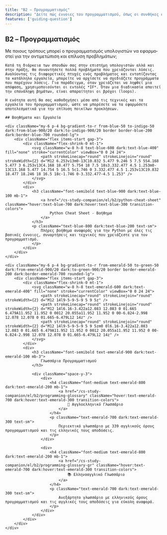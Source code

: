 ```yaml
---
title: "B2 – Προγραμματισμός"
description: "Δείτε πώς έννοιες του προγραμματισμού, όπως οι συνθήκες και οι βρόχοι, μπορούν να εφαρμοστούν για την επίλυση προβλημάτων."
features: ['guiding-question']
---
```



<article className="prose prose-lg prose-slate max-w-none">
    <h1>B2 – Προγραμ&shy;ματισμός</h1>
    <GuidingQuestion lang="el">
        Με ποιους τρόπους μπορεί ο προγραμματισμός υπολογιστών να εφαρμοστεί για την αντιμετώπιση και επίλυση προβλημάτων;
    </GuidingQuestion>

    Κατά τη διάρκεια των σπουδών σας στην επιστήμη υπολογιστών αλλά και στην πράξη, θα συναντήσετε πολλά προβλήματα που χρειάζονται λύσεις. Αναλύοντας τις διαφορετικές πτυχές ενός προβλήματος και εντοπίζοντας τα κατάλληλα εργαλεία, μπορείτε να αρχίσετε να σχεδιάζετε προγράμματα που παρέχουν λύσεις. Για παράδειγμα, όταν χρειάζεται να ληφθεί μια απόφαση, χρησιμοποιούνται οι εντολές *IF*. Όταν μια διαδικασία απαιτεί την επανάληψη βημάτων, είναι απαραίτητοι οι βρόχοι (loops).

    Η ενότητα αυτή θα σας καθοδηγήσει μέσα από τις τεχνικές και τα εργαλεία του προγραμματισμού, ώστε να μπορέσετε να τα εφαρμόσετε αποτελεσματικά για την επίλυση ποικίλων προκλήσεων.

    ## Βοηθήματα και Εργαλεία

    <div className="my-6 p-4 bg-gradient-to-r from-blue-50 to-indigo-50 dark:from-blue-900/20 dark:to-indigo-900/20 border border-blue-200 dark:border-blue-700 rounded-lg">
        <div className="flex items-start gap-3">
            <div className="flex-shrink-0 mt-1">
                <svg className="w-8 h-8 text-blue-600 dark:text-blue-400" fill="none" stroke="currentColor" viewBox="0 0 24 24">
                    <path strokeLinecap="round" strokeLinejoin="round" strokeWidth={2} d="M12 6.253v13m0-13C10.832 5.477 9.246 5 7.5 5S4.168 5.477 3 6.253v13C4.168 18.477 5.754 18 7.5 18s3.332.477 4.5 1.253m0-13C13.168 5.477 14.754 5 16.5 5c1.746 0 3.332.477 4.5 1.253v13C19.832 18.477 18.246 18 16.5 18c-1.746 0-3.332.477-4.5 1.253" />
                </svg>
            </div>
            <div>
                <h3 className="font-semibold text-blue-900 dark:text-blue-100 mb-1">
                    <a href="/cs-study-companion/el/b2/python-cheat-sheet" className="hover:text-blue-700 dark:hover:text-blue-300 transition-colors">
                        Python Cheat Sheet - Βοήθημα
                    </a>
                </h3>
                <p className="text-blue-800 dark:text-blue-200 text-sm">
                    Πλήρες βοήθημα αναφοράς για την Python με όλες τις βασικές έννοιες, συναρτήσεις και τεχνικές που χρειάζεστε για τον προγραμματισμό.
                </p>
            </div>
        </div>
    </div>

    <div className="my-6 p-4 bg-gradient-to-r from-emerald-50 to-green-50 dark:from-emerald-900/20 dark:to-green-900/20 border border-emerald-200 dark:border-emerald-700 rounded-lg">
        <div className="flex items-start gap-3">
            <div className="flex-shrink-0 mt-1">
                <svg className="w-8 h-8 text-emerald-600 dark:text-emerald-400" fill="none" stroke="currentColor" viewBox="0 0 24 24">
                    <path strokeLinecap="round" strokeLinejoin="round" strokeWidth={2} d="M12 14l9-5-9-5-9 5 9 5z" />
                    <path strokeLinecap="round" strokeLinejoin="round" strokeWidth={2} d="M12 14l6.16-3.422a12.083 12.083 0 01.665 6.479A11.952 11.952 0 0012 20.055a11.952 11.952 0 00-6.824-2.998 12.078 12.078 0 01.665-6.479L12 14z" />
                    <path strokeLinecap="round" strokeLinejoin="round" strokeWidth={2} d="M12 14l9-5-9-5-9 5 9 5zm0 0l6.16-3.422a12.083 12.083 0 01.665 6.479A11.952 11.952 0 0012 20.055a11.952 11.952 0 00-6.824-2.998 12.078 12.078 0 01.665-6.479L12 14z" />
                </svg>
            </div>
            <div>
                <h3 className="font-semibold text-emerald-900 dark:text-emerald-100 mb-3">
                    Γλωσσάρια Προγραμματισμού
                </h3>

                <div className="space-y-3">
                    <div>
                        <h4 className="font-medium text-emerald-800 dark:text-emerald-200 mb-1">
                            <a href="/cs-study-companion/el/b2/programming-glossary" className="hover:text-emerald-700 dark:hover:text-emerald-300 transition-colors">
                                📖 Αγγλοελληνικό Γλωσσάριο
                            </a>
                        </h4>
                        <p className="text-emerald-700 dark:text-emerald-300 text-sm">
                            Περιεκτικό γλωσσάριο με 339 αγγλικούς όρους προγραμματισμού και τις ελληνικές τους αποδόσεις.
                        </p>
                    </div>

                    <div>
                        <h4 className="font-medium text-emerald-800 dark:text-emerald-200 mb-1">
                            <a href="/cs-study-companion/el/b2/programming-glossary-gr" className="hover:text-emerald-700 dark:hover:text-emerald-300 transition-colors">
                                📚 Ελληνοαγγλικό Γλωσσάριο
                            </a>
                        </h4>
                        <p className="text-emerald-700 dark:text-emerald-300 text-sm">
                            Ανεξάρτητο γλωσσάριο με ελληνικούς όρους προγραμματισμού και τις αγγλικές τους αποδόσεις για εύκολη αναφορά.
                        </p>
                    </div>
                </div>
            </div>
        </div>
    </div>

</article>